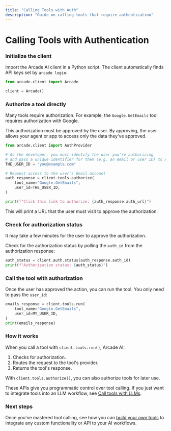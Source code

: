 ```yaml
---
title: "Calling Tools with Auth"
description: "Guide on calling tools that require authentication"
---
```


# Calling Tools with Authentication


<Steps>

### Initialize the client

Import the Arcade AI client in a Python script. The client automatically finds API keys set by `arcade login`.

```python
from arcade.client import Arcade

client = Arcade()
```

### Authorize a tool directly

Many tools require authorization. For example, the `Google.GetEmails` tool requires authorization with Google.

This authorization must be approved by the user. By approving, the user allows your agent or app to access only the data they've approved.

```python
from arcade.client import AuthProvider

# As the developer, you must identify the user you're authorizing
# and pass a unique identifier for them (e.g. an email or user ID) to Arcade:
THE_USER_ID = "you@example.com"

# Request access to the user's Gmail account
auth_response = client.tools.authorize(
    tool_name="Google.GetEmails",
    user_id=THE_USER_ID,
)

print(f"Click this link to authorize: {auth_response.auth_url}")
```

This will print a URL that the user must visit to approve the authorization.

### Check for authorization status

It may take a few minutes for the user to approve the authorization.

Check for the authorization status by polling the `auth_id` from the authorization response:

```python
auth_status = client.auth.status(auth_response.auth_id)
print(f"Authorization status: {auth_status}")
```

### Call the tool with authorization

Once the user has approved the action, you can run the tool. You only need to pass the `user_id`:

```python
emails_response = client.tools.run(
    tool_name="Google.GetEmails",
    user_id=MY_USER_ID,
)
print(emails_response)
```

### How it works

When you call a tool with `client.tools.run()`, Arcade AI:

1. Checks for authorization.
2. Routes the request to the tool's provider.
3. Returns the tool's response.

With `client.tools.authorize()`, you can also authorize tools for later use.

These APIs give you programmatic control over tool calling. If you just want to integrate tools into an LLM workflow, see [Call tools with LLMs](/guides/llmtoolcalling).

</Steps>

### Next steps

Once you've mastered tool calling, see how you can [build your own tools](/guides/customtools) to integrate any custom functionality or API to your AI workflows.
